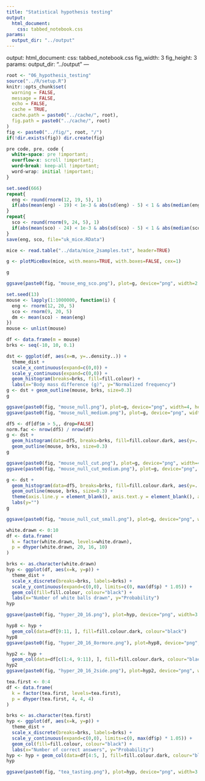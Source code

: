 ```yaml
---
title: "Statistical hypothesis testing"
output:
  html_document:
    css: tabbed_notebook.css
params: 
  output_dir: "../output"
---
```

output:
  html_document:
    css: tabbed_notebook.css
    fig_width: 3
    fig_height: 3
params: 
  output_dir: "../output"
---

```r
root <- "06_hypothesis_testing"
source("../R/setup.R")
knitr::opts_chunk$set(
  warning = FALSE,
  message = FALSE,
  echo = FALSE,
  cache = TRUE,
  cache.path = paste0("../cache/", root),
  fig.path = paste0("../cache/", root)
)
fig <- paste0("../fig/", root, "/")
if(!dir.exists(fig)) dir.create(fig)
```

```css
pre code, pre, code {
  white-space: pre !important;
  overflow-x: scroll !important;
  word-break: keep-all !important;
  word-wrap: initial !important;
}
```

```r
set.seed(666)
repeat{
  eng <- round(rnorm(12, 19, 5), 1)
  if(abs(mean(eng) - 19) < 1e-3 & abs(sd(eng) - 5) < 1 & abs(median(eng) - 19) < 0.1) break
}
repeat{
  sco <- round(rnorm(9, 24, 5), 1)
  if(abs(mean(sco) - 24) < 1e-3 & abs(sd(sco) - 5) < 1 & abs(median(sco) - 24) < 0.1) break
}
save(eng, sco, file="uk_mice.RData")
```

```r
mice <- read.table("../data/mice_2samples.txt", header=TRUE)
```


```r
g <- plotMiceBox(mice, with.means=TRUE, with.boxes=FALSE, cex=1) 

g

ggsave(paste0(fig, "mouse_eng_sco.png"), plot=g, device="png", width=2.1, height=3.5, dpi=300) 
```

```r
set.seed(13)
mouse <- lapply(1:1000000, function(i) {
  eng <- rnorm(12, 20, 5)
  sco <- rnorm(9, 20, 5)
  dm <- mean(sco) - mean(eng)
})
mouse <- unlist(mouse)
```


```r
df <- data.frame(m = mouse)
brks <- seq(-10, 10, 0.1)

dst <- ggplot(df, aes(x=m, y=..density..)) +
  theme_dist +
  scale_x_continuous(expand=c(0,0)) +
  scale_y_continuous(expand=c(0,0)) +
  geom_histogram(breaks=brks, fill=fill.colour) +
  labs(x="Body mass difference (g)", y="Normalized frequency")
g <- dst + geom_outline(mouse, brks, size=0.3)
g

ggsave(paste0(fig, "mouse_null.png"), plot=g, device="png", width=4, height=3, dpi=300)
ggsave(paste0(fig, "mouse_null_medium.png"), plot=g, device="png", width=3, height=2.25, dpi=300)
```

```r
df5 <- df[df$m > 5,, drop=FALSE]
norm.fac <- nrow(df5) / nrow(df)
g <- dst +
  geom_histogram(data=df5, breaks=brks, fill=fill.colour.dark, aes(y=..density.. * norm.fac)) +
  geom_outline(mouse, brks, size=0.3)
g

ggsave(paste0(fig, "mouse_null_cut.png"), plot=g, device="png", width=4, height=3, dpi=300)
ggsave(paste0(fig, "mouse_null_cut_medium.png"), plot=g, device="png", width=3, height=2.25, dpi=300)
```

```r
g <- dst +
  geom_histogram(data=df5, breaks=brks, fill=fill.colour.dark, aes(y=..density.. * norm.fac)) +
  geom_outline(mouse, brks, size=0.3) +
  theme(axis.line.y = element_blank(), axis.text.y = element_blank(), axis.ticks.y = element_blank()) +
  labs(y="")
g

ggsave(paste0(fig, "mouse_null_cut_small.png"), plot=g, device="png", width=2, height=2, dpi=300)
```


```r
white.drawn <- 0:10
df <- data.frame(
  k = factor(white.drawn, levels=white.drawn),
  p = dhyper(white.drawn, 20, 16, 10)
)

brks <- as.character(white.drawn)
hyp <- ggplot(df, aes(x=k, y=p)) +
  theme_dist +
  scale_x_discrete(breaks=brks, labels=brks) +
  scale_y_continuous(expand=c(0,0), limits=c(0, max(df$p) * 1.05)) +
  geom_col(fill=fill.colour, colour="black") +
  labs(x="Number of white balls drawn", y="Probability")
hyp

ggsave(paste0(fig, "hyper_20_16.png"), plot=hyp, device="png", width=3.2, height=2, dpi=300)

hyp8 <- hyp +
  geom_col(data=df[9:11, ], fill=fill.colour.dark, colour="black")
hyp8
ggsave(paste0(fig, "hyper_20_16_8ormore.png"), plot=hyp8, device="png", width=3.2, height=2, dpi=300)

hyp2 <- hyp +
  geom_col(data=df[c(1:4, 9:11), ], fill=fill.colour.dark, colour="black")
hyp2
ggsave(paste0(fig, "hyper_20_16_2side.png"), plot=hyp2, device="png", width=3.2, height=2, dpi=300)

```


```r
tea.first <- 0:4
df <- data.frame(
  k = factor(tea.first, levels=tea.first),
  p = dhyper(tea.first, 4, 4, 4)
)

brks <- as.character(tea.first)
hyp <- ggplot(df, aes(x=k, y=p)) +
  theme_dist +
  scale_x_discrete(breaks=brks, labels=brks) +
  scale_y_continuous(expand=c(0,0), limits=c(0, max(df$p) * 1.05)) +
  geom_col(fill=fill.colour, colour="black") +
  labs(x="Number of correct answers", y="Probability")
hyp <- hyp + geom_col(data=df[4:5, ], fill=fill.colour.dark, colour="black")
hyp

ggsave(paste0(fig, "tea_tasting.png"), plot=hyp, device="png", width=3.2, height=2, dpi=300)
```



```r

```

